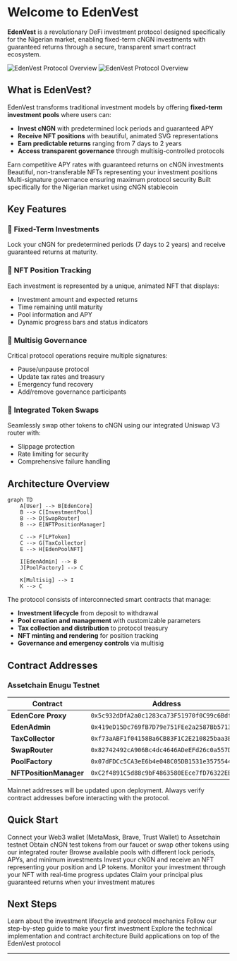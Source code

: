 # Welcome to EdenVest

**EdenVest** is a revolutionary DeFi investment protocol designed specifically for the Nigerian market, enabling fixed-term cNGN investments with guaranteed returns through a secure, transparent smart contract ecosystem.

<img
  className="block dark:hidden"
  src="/images/hero.png"
  alt="EdenVest Protocol Overview"
/>
<img
  className="hidden dark:block"
  src="/images/hero.png"
  alt="EdenVest Protocol Overview"
/>

## What is EdenVest?

EdenVest transforms traditional investment models by offering **fixed-term investment pools** where users can:

- **Invest cNGN** with predetermined lock periods and guaranteed APY
- **Receive NFT positions** with beautiful, animated SVG representations
- **Earn predictable returns** ranging from 7 days to 2 years
- **Access transparent governance** through multisig-controlled protocols

<CardGroup cols={2}>
  <Card
    title="High Yields"
    icon="chart-line"
    href="/guides/investing"
  >
    Earn competitive APY rates with guaranteed returns on cNGN investments
  </Card>
  <Card
    title="NFT Positions"
    icon="image"
    href="/guides/nft-positions"
  >
    Beautiful, non-transferable NFTs representing your investment positions
  </Card>
  <Card
    title="Multisig Security"
    icon="shield-halved"
    href="/protocol/security"
  >
    Multi-signature governance ensuring maximum protocol security
  </Card>
  <Card
    title="Nigerian Focus"
    icon="naira-sign"
    href="/protocol/tokenomics"
  >
    Built specifically for the Nigerian market using cNGN stablecoin
  </Card>
</CardGroup>

## Key Features

### 🎯 **Fixed-Term Investments**
Lock your cNGN for predetermined periods (7 days to 2 years) and receive guaranteed returns at maturity.

### 🎨 **NFT Position Tracking**
Each investment is represented by a unique, animated NFT that displays:
- Investment amount and expected returns
- Time remaining until maturity
- Pool information and APY
- Dynamic progress bars and status indicators

### 🔐 **Multisig Governance**
Critical protocol operations require multiple signatures:
- Pause/unpause protocol
- Update tax rates and treasury
- Emergency fund recovery
- Add/remove governance participants

### 💱 **Integrated Token Swaps**
Seamlessly swap other tokens to cNGN using our integrated Uniswap V3 router with:
- Slippage protection
- Rate limiting for security
- Comprehensive failure handling

## Architecture Overview

```mermaid
graph TD
    A[User] --> B[EdenCore]
    B --> C[InvestmentPool]
    B --> D[SwapRouter]
    B --> E[NFTPositionManager]
    
    C --> F[LPToken]
    C --> G[TaxCollector]
    E --> H[EdenPoolNFT]
    
    I[EdenAdmin] --> B
    J[PoolFactory] --> C
    
    K[Multisig] --> I
    K --> C
```

The protocol consists of interconnected smart contracts that manage:

- **Investment lifecycle** from deposit to withdrawal
- **Pool creation and management** with customizable parameters  
- **Tax collection and distribution** to protocol treasury
- **NFT minting and rendering** for position tracking
- **Governance and emergency controls** via multisig

## Contract Addresses

### Assetchain Enugu Testnet

| Contract | Address |
|----------|---------|
| **EdenCore Proxy** | `0x5c932dDfA2a0c1283ca73F51970f0C99c6Bdf214` |
| **EdenAdmin** | `0x419eD15Dc769fB7D79e751FEe2a2587Bb5713E0d` |
| **TaxCollector** | `0xf73aABF1f04158Ba6CB83F1C2E210825baa3Ba61` |
| **SwapRouter** | `0x82742492cA906Bc4dc4646ADeEFd26c0a557D578` |
| **PoolFactory** | `0x07dFDCc5CA3eE6b4e048C05DB1531e3575544Ff8` |
| **NFTPositionManager** | `0xC2f4891C5d88c9bF4863580EEce7fD76322EBF20` |

<Note>
Mainnet addresses will be updated upon deployment. Always verify contract addresses before interacting with the protocol.
</Note>

## Quick Start

<AccordionGroup>
  <Accordion title="1. Connect Your Wallet">
    Connect your Web3 wallet (MetaMask, Brave, Trust Wallet) to Assetchain testnet
  </Accordion>
  
  <Accordion title="2. Get Test Tokens">
    Obtain cNGN test tokens from our faucet or swap other tokens using our integrated router
  </Accordion>
  
  <Accordion title="3. Choose an Investment Pool">
    Browse available pools with different lock periods, APYs, and minimum investments
  </Accordion>
  
  <Accordion title="4. Make Your Investment">
    Invest your cNGN and receive an NFT representing your position and LP tokens.
  </Accordion>
  
  <Accordion title="5. Track Your Position">
    Monitor your investment through your NFT with real-time progress updates
  </Accordion>
  
  <Accordion title="6. Withdraw at Maturity">
    Claim your principal plus guaranteed returns when your investment matures
  </Accordion>
</AccordionGroup>

## Next Steps

<CardGroup cols={2}>
  <Card
    title="How It Works"
    icon="gear"
    href="/how-it-works"
  >
    Learn about the investment lifecycle and protocol mechanics
  </Card>
  <Card
    title="Start Investing"
    icon="rocket"
    href="/guides/investing"
  >
    Follow our step-by-step guide to make your first investment
  </Card>
  <Card
    title="Smart Contracts"
    icon="code"
    href="/contracts/overview"
  >
    Explore the technical implementation and contract architecture
  </Card>
  <Card
    title="Integration Guide"
    icon="plug"
    href="/api/overview"
  >
    Build applications on top of the EdenVest protocol
  </Card>
</CardGroup>

---

<Snippet file="support-footer.mdx" />